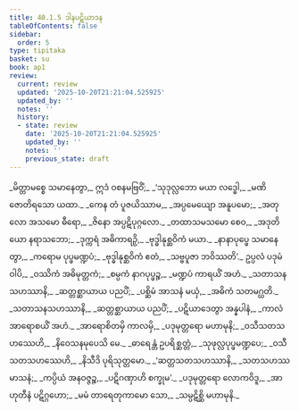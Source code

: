 ```yaml
---
title: 40.1.5 ဒါနပဋိယာဒန
tableOfContents: false
sidebar:
  order: 5
type: tipitaka
basket: su
book: ap1
review:
  current: review
  updated: '2025-10-20T21:21:04.525925'
  updated_by: ''
  notes: ''
  history:
  - state: review
    date: '2025-10-20T21:21:04.525925'
    updated_by: ''
    notes: ''
    previous_state: draft
---
```



<DynamicBreadcrumb />


<ReviewStatus review={frontmatter.review} showDetails={true} />

<HypothesisAnnotation frontmatter={frontmatter} />

<Division number="55" book="ap1" e="ch" v="20" p="355">

<Paragraph number="4352" type="verses" book="ap1">
_မိတ္တာမစ္စေ သမာနေတွာ,_  
ဣဒံ ဝစနမဗြဝိံ;_  
_‘သုဒုလ္လဘော မယာ လဒ္ဓေါ,_  
_မဏိ ဇောတိရသော ယထာ._  

</Paragraph>

</Division>
<Division number="56" book="ap1" e="ch" v="20" p="355">

<Paragraph number="4353" type="verses" book="ap1">
_ကေန တံ ပူဇယိဿာမ,_  
_အပ္ပမေယျော အနူပမော;_  
_အတုလော အသမော ဓီရော,_  
_ဇိနော အပ္ပဋိပုဂ္ဂလော._  

</Paragraph>

</Division>
<Division number="57" book="ap1" e="ch" v="20" p="355">

<Paragraph number="4354" type="verses" book="ap1">
_တထာသမသမော စေဝ,_  
_အဒုတိယော နရာသဘော;_  
_ဒုက္ကရံ အဓိကာရဉှိ,_  
_ဗုဒ္ဓါနုစ္ဆဝိကံ မယာ._  

</Paragraph>

</Division>
<Division number="58" book="ap1" e="ch" v="20" p="355">

<Paragraph number="4355" type="verses" book="ap1">
_နာနာပုပ္ဖေ သမာနေတွာ,_  
_ကရောမ ပုပ္ဖမဏ္ဍပံ;_  
_ဗုဒ္ဓါနုစ္ဆဝိကံ ဧတံ,_  
_သဗ္ဗပူဇာ ဘဝိဿတိ’._  

</Paragraph>

</Division>
<Division number="59" book="ap1" e="ch" v="20" p="356">

<Paragraph number="4356" type="verses" book="ap1">
ဥပ္ပလံ ပဒုမံ ဝါပိ,_  
_ဝဿိကံ အဓိမုတ္တကံ;_  
_စမ္ပကံ နာဂပုပ္ဖဉ္စ,_  
_မဏ္ဍပံ ကာရယိံ အဟံ._  

</Paragraph>

</Division>
<Division number="60" book="ap1" e="ch" v="20" p="356">

<Paragraph number="4357" type="verses" book="ap1">
_သတာသနသဟဿာနိ,_  
_ဆတ္တစ္ဆာယာယ ပညပိံ;_  
_ပစ္ဆိမံ အာသနံ မယှံ,_  
_အဓိကံ သတမဂ္ဃတိ._  

</Paragraph>

</Division>
<Division number="61" book="ap1" e="ch" v="20" p="356">

<Paragraph number="4358" type="verses" book="ap1">
_သတာသနသဟဿာနိ,_  
_ဆတ္တစ္ဆာယာယ ပညပိံ;_  
_ပဋိယာဒေတွာ အန္နပါနံ,_  
_ကာလံ အာရောစယိံ အဟံ._  

</Paragraph>

</Division>
<Division number="62" book="ap1" e="ch" v="20" p="356">

<Paragraph number="4359" type="verses" book="ap1">
_အာရောစိတမှိ ကာလမှိ,_  
_ပဒုမုတ္တရော မဟာမုနိ;_  
_ဝသီသတသဟဿေဟိ,_  
_နိဝေသနမုပေသိ မေ._  

</Paragraph>

</Division>
<Division number="63" book="ap1" e="ch" v="20" p="356">

<Paragraph number="4360" type="verses" book="ap1">
_ဓာရေန္တံ ဥပရိစ္ဆတ္တံ,_  
_သုဖုလ္လပုပ္ဖမဏ္ဍပေ;_  
_ဝသီသတသဟဿေဟိ,_  
_နိသီဒိ ပုရိသုတ္တမော._  

</Paragraph>

</Division>
<Division number="64" book="ap1" e="ch" v="20" p="356">

<Paragraph number="4361" type="verses" book="ap1">
_‘ဆတ္တသတသဟဿာနိ,_  
_သတသဟဿမာသနံ;_  
_ကပ္ပိယံ အနဝဇ္ဇဉ္စ,_  
_ပဋိဂဏှာဟိ စက္ခုမ’._  

</Paragraph>

</Division>
<Division number="65" book="ap1" e="ch" v="20" p="356">

<Paragraph number="4362" type="verses" book="ap1">
_ပဒုမုတ္တရော လောကဝိဒူ,_  
_အာဟုတီနံ ပဋိဂ္ဂဟော;_  
_မမံ တာရေတုကာမော သော,_  
_သမ္ပဋိစ္ဆိ မဟာမုနိ._
</Paragraph>
</Division>